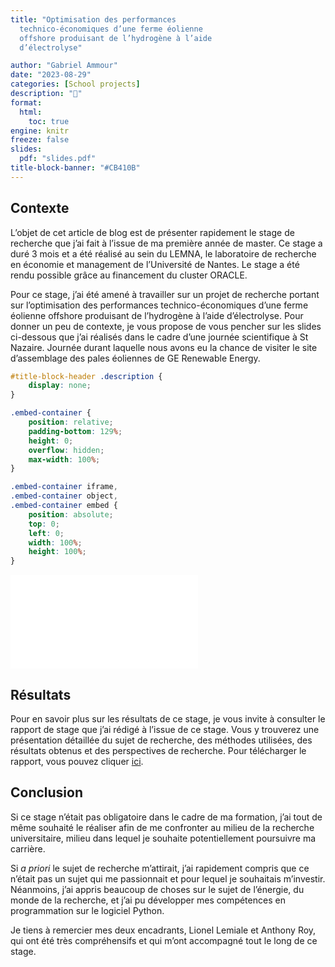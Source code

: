 ```yaml
---
title: "Optimisation des performances
  technico-économiques d’une ferme éolienne
  offshore produisant de l’hydrogène à l’aide
  d’électrolyse"

author: "Gabriel Ammour"
date: "2023-08-29"
categories: [School projects]
description: "🐙"
format: 
  html: 
    toc: true
engine: knitr
freeze: false    
slides:
  pdf: "slides.pdf" 
title-block-banner: "#CB410B"
---
```


## Contexte

L'objet de cet article de blog est de présenter rapidement le stage de recherche que j'ai fait à l'issue de ma première année de master. Ce stage a duré 3 mois et a été réalisé au sein du LEMNA, le laboratoire de recherche en économie et management de l'Université de Nantes. Le stage a été rendu possible grâce au financement du cluster ORACLE.

Pour ce stage, j'ai été amené à travailler sur un projet de recherche portant sur l'optimisation des performances technico-économiques d'une ferme éolienne offshore produisant de l'hydrogène à l'aide d'électrolyse. Pour donner un peu de contexte, je vous propose de vous pencher sur les slides ci-dessous que j'ai réalisés dans le cadre d'une journée scientifique à St Nazaire. Journée durant laquelle nous avons eu la chance de visiter le site d'assemblage des pales éoliennes de GE Renewable Energy.

```css
#title-block-header .description {
    display: none;
}
```

```css
.embed-container {
    position: relative;
    padding-bottom: 129%;
    height: 0;
    overflow: hidden;
    max-width: 100%;
}

.embed-container iframe,
.embed-container object,
.embed-container embed {
    position: absolute;
    top: 0;
    left: 0;
    width: 100%;
    height: 100%;
}
```

```{=html}
<div class="embed-container">
  <iframe src="`r rmarkdown::metadata$slides$pdf`" style="border: 0.5px"></iframe>
</div>
```
## Résultats

Pour en savoir plus sur les résultats de ce stage, je vous invite à consulter le rapport de stage que j'ai rédigé à l'issue de ce stage. Vous y trouverez une présentation détaillée du sujet de recherche, des méthodes utilisées, des résultats obtenus et des perspectives de recherche. Pour télécharger le rapport, vous pouvez cliquer [ici](Stage%20from%20Gabriel.pdf).

## Conclusion

Si ce stage n'était pas obligatoire dans le cadre de ma formation, j'ai tout de même souhaité le réaliser afin de me confronter au milieu de la recherche universitaire, milieu dans lequel je souhaite potentiellement poursuivre ma carrière.

Si *a priori* le sujet de recherche m'attirait, j'ai rapidement compris que ce n'était pas un sujet qui me passionnait et pour lequel je souhaitais m'investir. Néanmoins, j'ai appris beaucoup de choses sur le sujet de l'énergie, du monde de la recherche, et j'ai pu développer mes compétences en programmation sur le logiciel Python.

Je tiens à remercier mes deux encadrants, Lionel Lemiale et Anthony Roy, qui ont été très compréhensifs et qui m'ont accompagné tout le long de ce stage.
